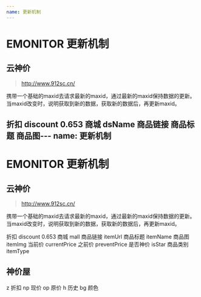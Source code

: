 ```yaml
---
name: 更新机制
---
```


# EMONITOR 更新机制

## 云神价

> http://www.912sc.cn/

携带一个基础的maxid去请求最新的maxid，通过最新的maxid保持数据的更新。
当maxid改变时，说明获取到新的数据，获取新的数据后，再更新maxid。

折扣 discount 0.653
商城 dsName
商品链接
商品标题
商品图---
name: 更新机制
---

# EMONITOR 更新机制

## 云神价

> http://www.912sc.cn/

携带一个基础的maxid去请求最新的maxid，通过最新的maxid保持数据的更新。
当maxid改变时，说明获取到新的数据，获取新的数据后，再更新maxid。

折扣 discount 0.653
商城 mall
商品链接 itemUrl
商品标题 itemName
商品图 itemImg
当前价 currentPrice
之前价 preventPrice
是否神价 isStar
商品类别 itemType

## 神价屋
z 折扣
np 现价
op 原价
h 历史
bg 颜色
